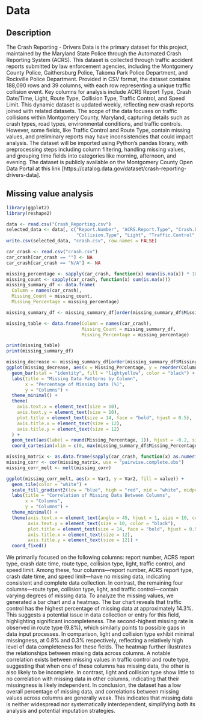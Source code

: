 # Data

## Description
The Crash Reporting - Drivers Data is the primary dataset for this project, maintained by the Maryland State Police through the Automated Crash Reporting System (ACRS). This dataset is collected through traffic accident reports submitted by law enforcement agencies, including the Montgomery County Police, Gaithersburg Police, Takoma Park Police Department, and Rockville Police Department. Provided in CSV format, the dataset contains 188,090 rows and 39 columns, with each row representing a unique traffic collision event. Key columns for analysis include ACRS Report Type, Crash Date/Time, Light, Route Type, Collision Type, Traffic Control, and Speed Limit. This dynamic dataset is updated weekly, reflecting new crash reports joined with related datasets. The scope of the data focuses on traffic collisions within Montgomery County, Maryland, capturing details such as crash types, road types, environmental conditions, and traffic controls. However, some fields, like Traffic Control and Route Type, contain missing values, and preliminary reports may have inconsistencies that could impact analysis. The dataset will be imported using Python’s pandas library, with preprocessing steps including column filtering, handling missing values, and grouping time fields into categories like morning, afternoon, and evening. The dataset is publicly available on the Montgomery County Open Data Portal at this link [https://catalog.data.gov/dataset/crash-reporting-drivers-data].


## Missing value analysis
```r
library(ggplot2)
library(reshape2)
```

```r
data <- read.csv("Crash_Reporting.csv")
selected_data <- data[, c("Report.Number", "ACRS.Report.Type", "Crash.Date.Time", "Route.Type",
                          "Collision.Type", "Light", "Traffic.Control", "Speed.Limit")]
write.csv(selected_data, "crash.csv", row.names = FALSE)
```

```r
car_crash <- read.csv("crash.csv")
car_crash[car_crash == ""] <- NA
car_crash[car_crash == "N/A"] <- NA

missing_percentage <- sapply(car_crash, function(x) mean(is.na(x)) * 100)
missing_count <- sapply(car_crash, function(x) sum(is.na(x)))
missing_summary_df <- data.frame(
  Column = names(car_crash),
  Missing_Count = missing_count,
  Missing_Percentage = missing_percentage)

missing_summary_df <- missing_summary_df[order(missing_summary_df$Missing_Percentage, decreasing = TRUE), ]

missing_table <- data.frame(Column = names(car_crash),
                            Missing_Count = missing_summary_df,
                            Missing_Percentage = missing_percentage)

print(missing_table)
print(missing_summary_df)
```

```r
missing_decrease <- missing_summary_df[order(missing_summary_df$Missing_Percentage, decreasing = TRUE), ]
ggplot(missing_decrease, aes(x = Missing_Percentage, y = reorder(Column, Missing_Percentage))) +
  geom_bar(stat = "identity", fill = "lightyellow", color = "black") +
  labs(title = "Missing Data Patterns by Column",
       x = "Percentage of Missing Data (%)",
       y = "Columns") +
  theme_minimal() +
  theme(
    axis.text.x = element_text(size = 10),
    axis.text.y = element_text(size = 10),
    plot.title = element_text(size = 14, face = "bold", hjust = 0.5),
    axis.title.x = element_text(size = 12),
    axis.title.y = element_text(size = 12)
  ) +
  geom_text(aes(label = round(Missing_Percentage, 1)), hjust = -0.2, size = 3.5) +
  coord_cartesian(xlim = c(0, max(missing_summary_df$Missing_Percentage) + 5))
```

```r
missing_matrix <- as.data.frame(sapply(car_crash, function(x) as.numeric(is.na(x))))
missing_corr <- cor(missing_matrix, use = "pairwise.complete.obs")
missing_corr_melt <- melt(missing_corr)

ggplot(missing_corr_melt, aes(x = Var1, y = Var2, fill = value)) +
  geom_tile(color = "white") +
  scale_fill_gradient2(low = "blue", high = "red", mid = "white", midpoint = 0) +
  labs(title = "Correlation of Missing Data Between Columns",
       x = "Columns",
       y = "Columns") +
  theme_minimal() +
  theme(axis.text.x = element_text(angle = 45, hjust = 1, size = 10, color = "black"),
        axis.text.y = element_text(size = 10, color = "black"),
        plot.title = element_text(size = 14, face = "bold", hjust = 0.5),
        axis.title.x = element_text(size = 12),
        axis.title.y = element_text(size = 12)) +
  coord_fixed()
```

We primarily focused on the following columns: report number, ACRS report type, crash date time, route type, collision type, light, traffic control, and speed limit. Among these, four columns—report number, ACRS report type, crash date time, and speed limit—have no missing data, indicating consistent and complete data collection. In contrast, the remaining four columns—route type, collision type, light, and traffic control—contain varying degrees of missing data.
To analyze the missing values, we generated a bar chart and a heatmap. The bar chart reveals that traffic control has the highest percentage of missing data at approximately 14.3%. This suggests a potential issue in data collection or entry for this field, highlighting significant incompleteness. The second-highest missing rate is observed in route type (9.8%), which similarly points to possible gaps in data input processes. In comparison, light and collision type exhibit minimal missingness, at 0.8% and 0.3% respectively, reflecting a relatively high level of data completeness for these fields. The heatmap further illustrates the relationships between missing data across columns. A notable correlation exists between missing values in traffic control and route type, suggesting that when one of these columns has missing data, the other is also likely to be incomplete. In contrast, light and collision type show little to no correlation with missing data in other columns, indicating that their missingness is likely independent.
In conclusion, the dataset has a low overall percentage of missing data, and correlations between missing values across columns are generally weak. This indicates that missing data is neither widespread nor systematically interdependent, simplifying both its analysis and potential imputation strategies.

